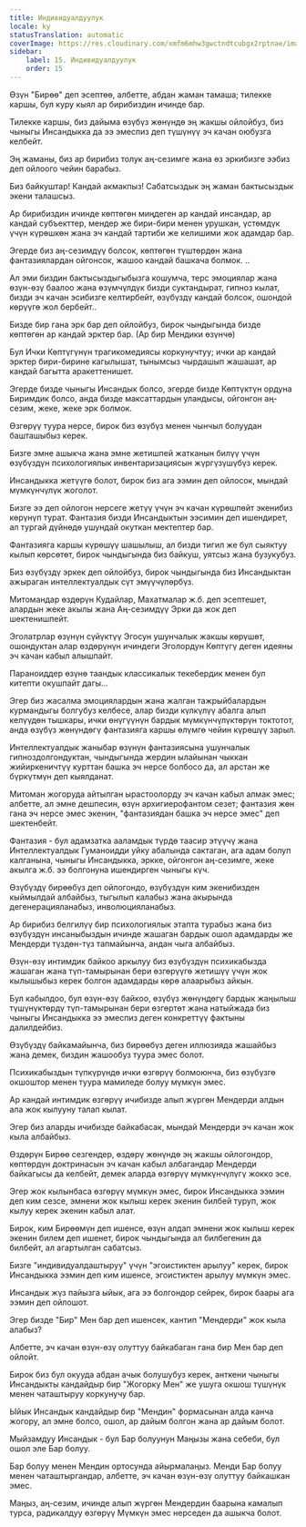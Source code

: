 ```yaml
---
title: Индивидуалдуулук
locale: ky
statusTranslation: automatic
coverImage: https://res.cloudinary.com/xmfm6mhw3gwctndtcubgx2rptnae/image/upload/v1740468922/small_cover_tratado_de_psicologia_revolucionaria_a4c0dca4e0.webp
sidebar:
    label: 15. Индивидуалдуулук
    order: 15
---
```

Өзүн "Бирөө" деп эсептөө, албетте, абдан жаман тамаша; тилекке каршы, бул куру кыял ар бирибиздин ичинде бар.

Тилекке каршы, биз дайыма өзүбүз жөнүндө эң жакшы ойлойбуз, биз чыныгы Инсандыкка да ээ эмеспиз деп түшүнүү эч качан оюбузга келбейт.

Эң жаманы, биз ар бирибиз толук аң-сезимге жана өз эркибизге ээбиз деп ойлоого чейин барабыз.

Биз байкуштар! Кандай акмакпыз! Сабатсыздык эң жаман бактысыздык экени талашсыз.

Ар бирибиздин ичинде көптөгөн миңдеген ар кандай инсандар, ар кандай субъекттер, мендер же бири-бири менен урушкан, үстөмдүк үчүн күрөшкөн жана эч кандай тартиби же келишими жок адамдар бар.

Эгерде биз аң-сезимдүү болсок, көптөгөн түштөрдөн жана фантазиялардан ойгонсок, жашоо кандай башкача болмок. ..

Ал эми биздин бактысыздыгыбызга кошумча, терс эмоциялар жана өзүн-өзү баалоо жана өзүмчүлдүк бизди суктандырат, гипноз кылат, бизди эч качан эсибизге келтирбейт, өзүбүздү кандай болсок, ошондой көрүүгө жол бербейт..

Бизде бир гана эрк бар деп ойлойбуз, бирок чындыгында бизде көптөгөн ар кандай эрктер бар. (Ар бир Мендики өзүнчө)

Бул Ички Көптүгүнүн трагикомедиясы коркунучтуу; ички ар кандай эрктер бири-бирине кагылышат, тынымсыз чырдашып жашашат, ар кандай багытта аракеттенишет.

Эгерде бизде чыныгы Инсандык болсо, эгерде бизде Көптүктүн ордуна Биримдик болсо, анда бизде максаттардын уландысы, ойгонгон аң-сезим, жеке, жеке эрк болмок.

Өзгөрүү туура нерсе, бирок биз өзүбүз менен чынчыл болуудан башташыбыз керек.

Бизге эмне ашыкча жана эмне жетишпей жатканын билүү үчүн өзүбүздүн психологиялык инвентаризациясын жүргүзүшүбүз керек.

Инсандыкка жетүүгө болот, бирок биз ага ээмин деп ойлосок, мындай мүмкүнчүлүк жоголот.

Бизге ээ деп ойлогон нерсеге жетүү үчүн эч качан күрөшпөйт экенибиз көрүнүп турат. Фантазия бизди Инсандыктын ээсимин деп ишендирет, ал тургай дүйнөдө ушундай окуткан мектептер бар.

Фантазияга каршы күрөшүү шашылыш, ал бизди тигил же бул сыяктуу кылып көрсөтөт, бирок чындыгында биз байкуш, уятсыз жана бузукубуз.

Биз өзүбүздү эркек деп ойлойбуз, бирок чындыгында биз Инсандыктан ажыраган интеллектуалдык сүт эмүүчүлөрбүз.

Митомандар өздөрүн Кудайлар, Махатмалар ж.б. деп эсептешет, алардын жеке акылы жана Аң-сезимдүү Эрки да жок деп шектенишпейт.

Эголатрлар өзүнүн сүйүктүү Эгосун ушунчалык жакшы көрүшөт, ошондуктан алар өздөрүнүн ичиндеги Эголордун Көптүгү деген идеяны эч качан кабыл алышпайт.

Параноиддер өзүнө таандык классикалык текебердик менен бул китепти окушпайт дагы...

Эгер биз жасалма эмоциялардын жана жалган тажрыйбалардын курмандыгы болгубуз келбесе, алар бизди күлкүлүү абалга алып келүүдөн тышкары, ички өнүгүүнүн бардык мүмкүнчүлүктөрүн токтотот, анда өзүбүз жөнүндөгү фантазияга каршы өлүмгө чейин күрөшүү зарыл.

Интеллектуалдык жаныбар өзүнүн фантазиясына ушунчалык гипноздолгондуктан, чындыгында жердин ылайынан чыккан жийиркеничтүү курттан башка эч нерсе болбосо да, ал арстан же бүркүтмүн деп кыялданат.

Митоман жогоруда айтылган ырастоолорду эч качан кабыл алмак эмес; албетте, ал эмне дешпесин, өзүн архигиерофантом сезет; фантазия жөн гана эч нерсе эмес экенин, "фантазиядан башка эч нерсе эмес" деп шектенбейт.

Фантазия - бул адамзатка ааламдык түрдө таасир этүүчү жана Интеллектуалдык Гуманоидди уйку абалында сактаган, ага адам болуп калганына, чыныгы Инсандыкка, эркке, ойгонгон аң-сезимге, жеке акылга ж.б. ээ болгонуна ишендирген чыныгы күч.

Өзүбүздү бирөөбүз деп ойлогондо, өзүбүздүн ким экенибизден кыймылдай албайбыз, тыгылып калабыз жана акырында дегенерацияланабыз, инволюцияланабыз.

Ар бирибиз белгилүү бир психологиялык этапта турабыз жана биз өзүбүздүн инсаныбыздын ичинде жашаган бардык ошол адамдарды же Мендерди түздөн-түз тапмайынча, андан чыга албайбыз.

Өзүн-өзү интимдик байкоо аркылуу биз өзүбүздүн психикабызда жашаган жана түп-тамырынан бери өзгөрүүгө жетишүү үчүн жок кылышыбыз керек болгон адамдарды көрө алаарыбыз айкын.

Бул кабылдоо, бул өзүн-өзү байкоо, өзүбүз жөнүндөгү бардык жаңылыш түшүнүктөрдү түп-тамырынан бери өзгөртөт жана натыйжада биз чыныгы Инсандыкка ээ эмеспиз деген конкреттүү фактыны далилдейбиз.

Өзүбүздү байкамайынча, биз бирөөбүз деген иллюзияда жашайбыз жана демек, биздин жашообуз туура эмес болот.

Психикабыздын түпкүрүндө ички өзгөрүү болмоюнча, биз өзүбүзгө окшоштор менен туура мамиледе болуу мүмкүн эмес.

Ар кандай интимдик өзгөрүү ичибизде алып жүргөн Мендерди алдын ала жок кылууну талап кылат.

Эгер биз аларды ичибизде байкабасак, мындай Мендерди эч качан жок кыла албайбыз.

Өздөрүн Бирөө сезгендер, өздөрү жөнүндө эң жакшы ойлогондор, көптөрдүн доктринасын эч качан кабыл албагандар Мендерди байкагысы да келбейт, демек аларда өзгөрүү мүмкүнчүлүгү жокко эсе.

Эгер жок кылынбаса өзгөрүү мүмкүн эмес, бирок Инсандыкка ээмин деп ким сезсе, эмнени жок кылыш керек экенин билбей туруп, жок кылуу керек экенин кабыл алат.

Бирок, ким Бирөөмүн деп ишенсе, өзүн алдап эмнени жок кылыш керек экенин билем деп ишенет, бирок чындыгында ал билбегенин да билбейт, ал агартылган сабатсыз.

Бизге "индивидуалдаштыруу" үчүн "эгоистиктен арылуу" керек, бирок Инсандыкка ээмин деп ким ишенсе, эгоистиктен арылуу мүмкүн эмес.

Инсандык жүз пайызга ыйык, ага ээ болгондор сейрек, бирок баары ага ээмин деп ойлошот.

Эгер бизде "Бир" Мен бар деп ишенсек, кантип "Мендерди" жок кыла алабыз?

Албетте, эч качан өзүн-өзү олуттуу байкабаган гана бир Мен бар деп ойлойт.

Бирок биз бул окууда абдан ачык болушубуз керек, анткени чыныгы Инсандыкты кандайдыр бир "Жогорку Мен" же ушуга окшош түшүнүк менен чаташтыруу коркунучу бар.

Ыйык Инсандык кандайдыр бир "Мендин" формасынан алда канча жогору, ал эмне болсо, ошол, ар дайым болгон жана ар дайым болот.

Мыйзамдуу Инсандык - бул Бар болуунун Маңызы жана себеби, бул ошол эле Бар болуу.

Бар болуу менен Мендин ортосунда айырмалаңыз. Менди Бар болуу менен чаташтыргандар, албетте, эч качан өзүн-өзү олуттуу байкашкан эмес.

Маңыз, аң-сезим, ичинде алып жүргөн Мендердин баарына камалып турса, радикалдуу өзгөрүү Мүмкүн эмес нерседен да ашыкча болот.

